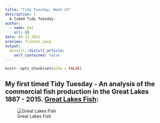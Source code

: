 ```yaml
---
title: "Tidy Tuesday, Week 24"
description: |
  A timed Tidy Tuesday.
author:
  - name: kat
    url: {}
date: 06-13-2021
preview: fishies.jpeg
output:
  distill::distill_article:
    self_contained: false
---
```



```r
knitr::opts_chunk$set(echo = FALSE)
```

## My first timed Tidy Tuesday - An analysis of the commercial fish production in the Great Lakes 1867 - 2015. [Great Lakes Fish](https://github.com/katchia/side-projects/tree/main/fish): 
![Great Lakes Fish](fishplot.jpeg)
